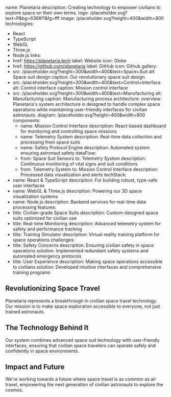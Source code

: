 name: Planetaria
description: Creating technology to empower civilians to explore space on their own terms.
logo: /placeholder.svg?text=P&bg=6366f1&fg=fff
image: /placeholder.svg?height=400&width=800
technologies:
  - React
  - TypeScript
  - WebGL
  - Three.js
  - Node.js
links:
  - href: https://planetaria.tech
    label: Website
    icon: Globe
  - href: https://github.com/planetaria
    label: GitHub
    icon: Github
gallery:
  - src: /placeholder.svg?height=300&width=400&text=Space+Suit
    alt: Space suit design
    caption: Our revolutionary space suit design
  - src: /placeholder.svg?height=300&width=400&text=Control+Interface
    alt: Control interface
    caption: Mission control interface
  - src: /placeholder.svg?height=300&width=400&text=Manufacturing
    alt: Manufacturing
    caption: Manufacturing process
architecture:
  overview: Planetaria's system architecture is designed to handle complex space operations while maintaining user-friendly interfaces for civilian astronauts.
  diagram: /placeholder.svg?height=400&width=800
  components:
    - name: Mission Control Interface
      description: React-based dashboard for monitoring and controlling space missions
    - name: Telemetry System
      description: Real-time data collection and processing from space suits
    - name: Safety Protocol Engine
      description: Automated system ensuring astronaut safety
  dataFlow:
    - from: Space Suit Sensors
      to: Telemetry System
      description: Continuous monitoring of vital signs and suit conditions
    - from: Telemetry System
      to: Mission Control Interface
      description: Processed data visualization and alerts
techStack:
  - name: React & TypeScript
    description: For building robust, type-safe user interfaces
  - name: WebGL & Three.js
    description: Powering our 3D space visualization systems
  - name: Node.js
    description: Backend services for real-time data processing
features:
  - title: Civilian-grade Space Suits
    description: Custom-designed space suits optimized for civilian use
  - title: Real-time Monitoring
    description: Advanced telemetry system for safety and performance tracking
  - title: Training Simulator
    description: Virtual reality training platform for space operations
challenges:
  - title: Safety Concerns
    description: Ensuring civilian safety in space operations
    solution: Implemented redundant safety systems and automated emergency protocols
  - title: User Experience
    description: Making space operations accessible to civilians
    solution: Developed intuitive interfaces and comprehensive training programs

## Revolutionizing Space Travel

Planetaria represents a breakthrough in civilian space travel technology. Our mission is to make space exploration accessible to everyone, not just trained astronauts.

## The Technology Behind It

Our system combines advanced space suit technology with user-friendly interfaces, ensuring that civilian space travelers can operate safely and confidently in space environments.

## Impact and Future

We're working towards a future where space travel is as common as air travel, empowering the next generation of civilian astronauts to explore the cosmos.

